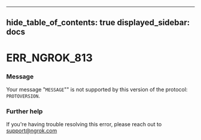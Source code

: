 

---
hide_table_of_contents: true
displayed_sidebar: docs
---


# ERR_NGROK_813

### Message
Your message "`MESSAGE`"" is not supported by this version of the protocol: `PROTOVERSION`.

<ErrorDetails />



### Further help
If you're having trouble resolving this error, please reach out to [support@ngrok.com](mailto:support@ngrok.com?subject=Help%20with%20ERR_NGROK_813)

